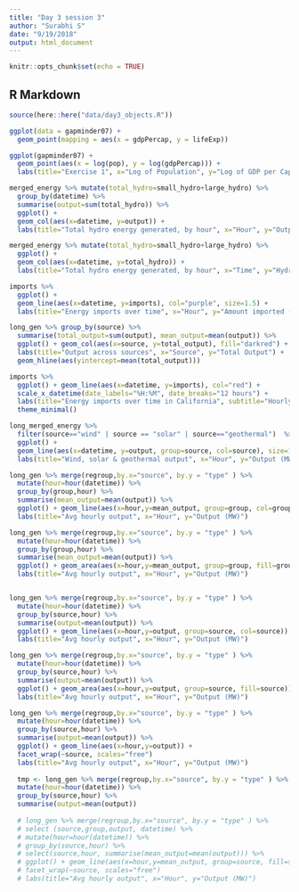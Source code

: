 ```yaml
---
title: "Day 3 session 3"
author: "Surabhi S"
date: "9/19/2018"
output: html_document
---
```


```r
knitr::opts_chunk$set(echo = TRUE)
```

## R Markdown
```r

source(here::here("data/day3_objects.R"))

ggplot(data = gapminder07) + 
  geom_point(mapping = aes(x = gdpPercap, y = lifeExp))

ggplot(gapminder07) + 
  geom_point(aes(x = log(pop), y = log(gdpPercap))) +
  labs(title="Exercise 1", x="Log of Population", y="Log of GDP per Capita")

merged_energy %>% mutate(total_hydro=small_hydro+large_hydro) %>% 
  group_by(datetime) %>% 
  summarise(output=sum(total_hydro)) %>% 
  ggplot() + 
  geom_col(aes(x=datetime, y=output)) + 
  labs(title="Total hydro energy generated, by hour", x="Hour", y="Output (MW)")

merged_energy %>% mutate(total_hydro=small_hydro+large_hydro) %>% 
  ggplot() + 
  geom_col(aes(x=datetime, y=total_hydro)) + 
  labs(title="Total hydro energy generated, by hour", x="Time", y="Hydro Output (MW)")

```
```r
imports %>%
  ggplot() + 
  geom_line(aes(x=datetime, y=imports), col="purple", size=1.5) + 
  labs(title="Energy imports over time", x="Hour", y="Amount imported (MW)")

long_gen %>% group_by(source) %>%
  summarise(total_output=sum(output), mean_output=mean(output)) %>%
  ggplot() + geom_col(aes(x=source, y=total_output), fill="darkred") +
  labs(title="Output across sources", x="Source", y="Total Output") +
  geom_hline(aes(yintercept=mean(total_output))) 

imports %>%
  ggplot() + geom_line(aes(x=datetime, y=imports), col="red") + 
  scale_x_datetime(date_labels="%H:%M", date_breaks="12 hours") +
  labs(title="Energy imports over time in California", subtitle="Hourly data from September 3-9, 2018", x="Hour", y="Amount imported (MW)") + 
  theme_minimal()
```

```r
long_merged_energy %>% 
  filter(source=="wind" | source == "solar" | source=="geothermal")  %>%
  ggplot() + 
  geom_line(aes(x=datetime, y=output, group=source, col=source), size=1.5) + 
  labs(title="Wind, solar & geothermal output", x="Hour", y="Output (MW)")

```
```r
long_gen %>% merge(regroup,by.x="source", by.y = "type" ) %>%
  mutate(hour=hour(datetime)) %>%
  group_by(group,hour) %>%
  summarise(mean_output=mean(output)) %>%
  ggplot() + geom_line(aes(x=hour,y=mean_output, group=group, col=group)) +
  labs(title="Avg hourly output", x="Hour", y="Output (MW)")

long_gen %>% merge(regroup,by.x="source", by.y = "type" ) %>%
  mutate(hour=hour(datetime)) %>%
  group_by(group,hour) %>%
  summarise(mean_output=mean(output)) %>%
  ggplot() + geom_area(aes(x=hour,y=mean_output, group=group, fill=group)) +
  labs(title="Avg hourly output", x="Hour", y="Output (MW)")


long_gen %>% merge(regroup,by.x="source", by.y = "type" ) %>%
  mutate(hour=hour(datetime)) %>%
  group_by(source,hour) %>%
  summarise(output=mean(output)) %>%
  ggplot() + geom_line(aes(x=hour,y=output, group=source, col=source)) +
  labs(title="Avg hourly output", x="Hour", y="Output (MW)")

long_gen %>% merge(regroup,by.x="source", by.y = "type" ) %>%
  mutate(hour=hour(datetime)) %>%
  group_by(source,hour) %>%
  summarise(output=mean(output)) %>%
  ggplot() + geom_area(aes(x=hour,y=output, group=source, fill=source)) +
  labs(title="Avg hourly output", x="Hour", y="Output (MW)")

long_gen %>% merge(regroup,by.x="source", by.y = "type" ) %>%
  mutate(hour=hour(datetime)) %>%
  group_by(source,hour) %>%
  summarise(output=mean(output)) %>%
  ggplot() + geom_line(aes(x=hour,y=output)) +
  facet_wrap(~source, scales="free")
  labs(title="Avg hourly output", x="Hour", y="Output (MW)")
  
  tmp <- long_gen %>% merge(regroup,by.x="source", by.y = "type" ) %>%
  mutate(hour=hour(datetime)) %>%
  group_by(source,hour) %>%
  summarise(output=mean(output))
  
  # long_gen %>% merge(regroup,by.x="source", by.y = "type" ) %>%
  # select (source,group,output, datetime) %>%
  # mutate(hour=hour(datetime)) %>%
  # group_by(source,hour) %>%
  # select(source,hour, summarise(mean_output=mean(output))) %>%
  # ggplot() + geom_line(aes(x=hour,y=mean_output, group=source, fill=source)) +
  # facet_wrap(~source, scales="free")
  # labs(title="Avg hourly output", x="Hour", y="Output (MW)")

```

